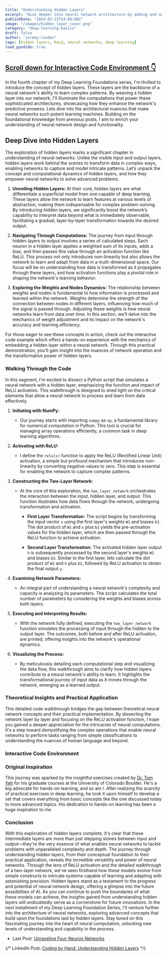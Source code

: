 ```yaml
---
title: "Understanding Hidden Layers"
excerpt: "Dive deeper into neural network architecture by adding and understanding the computations involved in a hidden layer, laying the groundwork for more complex networks."
publishDate: "2024-03-21T14:00:00Z"
image: "/images/hidden_layer_cover.png"
category: "deep-learning-basics"
draft: false
author: "jeremy-london"
tags: [hidden layers, ReLU, neural networks, deep learning]
load_pyodide: true
---
```



<h2>
  <a href="#interactive-code-environment" class="m-0 text-blue-100 dark:text-orange-400 no-underline bg-gradient-to-r from-blue-200 to-blue-100 dark:from-orange-800 dark:to-orange-900 bg-[length:0px_10px] bg-left-bottom bg-no-repeat transition-[background-size] duration-500 hover:bg-[length:100%_3px] group-hover:bg-[length:100%_10px]">
    <span>Scroll down for Interactive Code Environment 👇</span>
  </a>
</h2>

In the fourth chapter of my Deep Learning Foundations series, I'm thrilled to introduce the concept of hidden layers. These layers are the backbone of a neural network's ability to learn complex patterns. By weaving a hidden layer into our network, I'll illuminate the computations that power these sophisticated architectures, showcasing how they enhance the network's predictive prowess. Lets dive into the architectural nuances that make neural networks such potent learning machines. Building on the foundational knowledge from previous posts, I aim to enrich your understanding of neural network design and functionality.

## Deep Dive into Hidden Layers

The exploration of hidden layers marks a significant chapter in understanding of neural networks. Unlike the visible input and output layers, hidden layers work behind the scenes to transform data in complex ways, enabling networks to capture and model intricate patterns. Let’s unpack the concept and computational dynamics of hidden layers, and how they empower neural networks to solve advanced problems.

1. **Unveiling Hidden Layers:** At their core, hidden layers are what differentiate a superficial model from one capable of deep learning. These layers allow the network to learn features at various levels of abstraction, making them indispensable for complex problem-solving. By introducing hidden layers, we significantly boost the network’s capability to interpret data beyond what is immediately observable, facilitating a gradual, layer-by-layer transformation towards the desired output.
   
2. **Navigating Through Computations:** The journey from input through hidden layers to output involves a series of calculated steps. Each neuron in a hidden layer applies a weighted sum of its inputs, adds a bias, and then passes this value through an activation function like ReLU. This process not only introduces non-linearity but also allows the network to learn and adapt from data in a multi-dimensional space. Our focus will be on understanding how data is transformed as it propagates through these layers, and how activation functions play a pivotal role in shaping the network's learning behavior.
   
3. **Exploring the Weights and Nodes Dynamics:** The relationship between weights and nodes is fundamental to how information is processed and learned within the network. Weights determine the strength of the connection between nodes in different layers, influencing how much of the signal is passed through. Adjusting these weights is how neural networks learn from data over time. In this section, we’ll delve into the mechanics of weight adjustment and its impact on the network's accuracy and learning efficiency.

For those eager to see these concepts in action, check out the interactive code example which offers a hands-on experience with the mechanics of embedding a hidden layer within a neural network. Through this practical demonstration, you'll gain insight into the nuances of network operation and the transformative power of hidden layers.

### Walking Through the Code

In this segment, I'm excited to dissect a Python script that simulates a neural network with a hidden layer, emphasizing the function and impact of ReLU activation. This walkthrough is designed to shed light on the critical elements that allow a neural network to process and learn from data effectively.

1. **Initiating with NumPy:**
   - Our journey starts with importing `numpy` as `np`, a fundamental library for numerical computation in Python. This tool is crucial for managing array operations efficiently, a common task in deep learning algorithms.

2. **Activating with ReLU:**
   - I define the `relu(x)` function to apply the ReLU (Rectified Linear Unit) activation, a simple but profound mechanism that introduces non-linearity by converting negative values to zero. This step is essential for enabling the network to capture complex patterns.

3. **Constructing the Two-Layer Network:**
   - At the core of this exploration, the `two_layer_network` orchestrates the interaction between the input, hidden layer, and output. This function illustrates how data flows through the network, undergoing transformation and activation.

      - **First Layer Transformation:** The script begins by transforming the input vector `x` using the first layer's weights `W1` and biases `b1`. The dot product of `W1` and `x` plus `b1` yields the pre-activation values for the hidden layer, which are then passed through the ReLU function to achieve activation.

      - **Second Layer Transformation:** The activated hidden layer output `h` is subsequently processed by the second layer's weights `W2` and biases `b2`. Similar to the first layer, lets calculate the dot product of `W2` and `h` plus `b2`, followed by ReLU activation to obtain the final output `y`.

4. **Examining Network Parameters:**
   - An integral part of understanding a neural network's complexity and capacity is analyzing its parameters. The script calculates the total number of parameters by considering the weights and biases across both layers.

5. **Executing and Interpreting Results:**
   - With the network fully defined, executing the `two_layer_network` function simulates the processing of input through the hidden to the output layer. The outcomes, both before and after ReLU activation, are printed, offering insights into the network's operational dynamics.

6. **Visualizing the Process:**
   - By meticulously detailing each computational step and visualizing the data flow, this walkthrough aims to clarify how hidden layers contribute to a neural network's ability to learn. It highlights the transformational journey of input data as it moves through the network, emerging as a learned output.

### Theoretical Insights and Practical Application

This detailed code walkthrough bridges the gap between theoretical neural network concepts and their practical implementation. By dissecting the network layer by layer and focusing on the ReLU activation function, I hope you gained a deeper appreciation for the intricacies of neural computations. It's a step toward demystifying the complex operations that enable neural networks to perform tasks ranging from simple classifications to understanding the nuances of human language and beyond.

### Interactive Code Environment

<HiddenLayers client:only />
<PythonModule client:only filePath="examples/basics/hidden_layer_relu.py" outputRows={13}/>

### Original Inspiration

This journey was sparked by the insightful exercises created by [Dr. Tom Yeh](http://tomyeh.info) for his graduate courses at the University of Colorado Boulder. He's a big advocate for hands-on learning, and so am I. After realizing the scarcity of practical exercises in deep learning, he took it upon himself to develop a set that covers everything from basic concepts like the one discussed today to more advanced topics. His dedication to hands-on learning has been a huge inspiration to me.

### Conclusion

With this exploration of hidden layers complete, it's clear that these intermediate layers are more than just stepping stones between input and output—they're the very essence of what enables neural networks to tackle problems with unparalleled complexity and depth. The journey through understanding hidden layers, from their conceptual foundation to their practical application, reveals the incredible versatility and power of neural networks. Through the lens of ReLU activation and the detailed walkthrough of a two-layer network, we've seen firsthand how these models evolve from simple constructs to intricate systems capable of learning and adapting with astonishing precision. Hidden layers stand as a testament to the progress and potential of neural network design, offering a glimpse into the future possibilities of AI. As you can continue to push the boundaries of what these models can achieve, the insights gained from understanding hidden layers will undoubtedly serve as a cornerstone for future innovations. In the next installment of my Deep Learning Foundation Series, I'll venture further into the architecture of neural networks, exploring advanced concepts that build upon the foundations laid by hidden layers. Stay tuned on this fascinating journey into the heart of neural computation, unlocking new levels of understanding and capability in the process.

- Last Post: [Unraveling Four-Neuron Networks](/blog/deep-learning-basics-exploring-four-neurons)

{/* LinkedIn Post: [Coding by Hand: Understanding Hidden Layers](https://www.linkedin.com/posts/jeremyclondon) */}